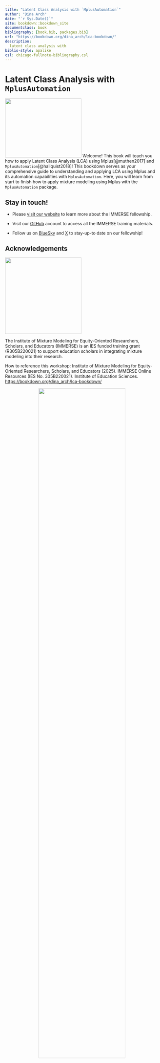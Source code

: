 ```yaml
--- 
title: "Latent Class Analysis with `MplusAutomation`"
author: "Dina Arch"
date: "`r Sys.Date()`"
site: bookdown::bookdown_site
documentclass: book
bibliography: [book.bib, packages.bib]
url: "https://bookdown.org/dina_arch/lca-bookdown/"
description: 
  latent class analysis with 
biblio-style: apalike
csl: chicago-fullnote-bibliography.csl
---
```


# Latent Class Analysis with `MplusAutomation` {-}

<img src="images/immerse_hex.png" class="cover" width="250" height="193"/> Welcome! This book will teach you how to apply Latent Class Analysis (LCA) using Mplus[@muthen2017] and `MplusAutomation`[@hallquist2018]! This bookdown serves as your comprehensive guide to understanding and applying LCA using Mplus and its automation capabilities with `MplusAutomation`. Here, you will learn from start to finish how to apply mixture modeling using Mplus with the `MplusAutomation` package.

## Stay in touch! {-}

-   Please [visit our website](https://immerse.education.ucsb.edu/) to learn more about the IMMERSE fellowship.

-   Visit our [GitHub](https://github.com/immerse-ucsb) account to access all the IMMERSE training materials.

-   Follow us on [BlueSky](https://bsky.app/profile/immerse-ucsb.bsky.social) and [X](https://twitter.com/IMMERSE_UCSB) to stay-up-to date on our fellowship!


## Acknowledgements {-}

<div><img src="images/ies_logo.jpg" class="cover" width = "250" /></div>The Institute of Mixture Modeling for Equity-Oriented Researchers, Scholars, and Educators (IMMERSE) is an IES funded training grant (R305B220021) to support education scholars in integrating mixture modeling into their research.

How to reference this workshop: Institute of Mixture Modeling for Equity-Oriented Researchers, Scholars, and Educators (2025).
IMMERSE Online Resources (IES No. 305B220021).
Institute of Education Sciences.
<https://bookdown.org/dina_arch/lca-bookdown/>

<div style="text-align: center;"><img src="images/ucsb_logo.png" width="75%" /></div>